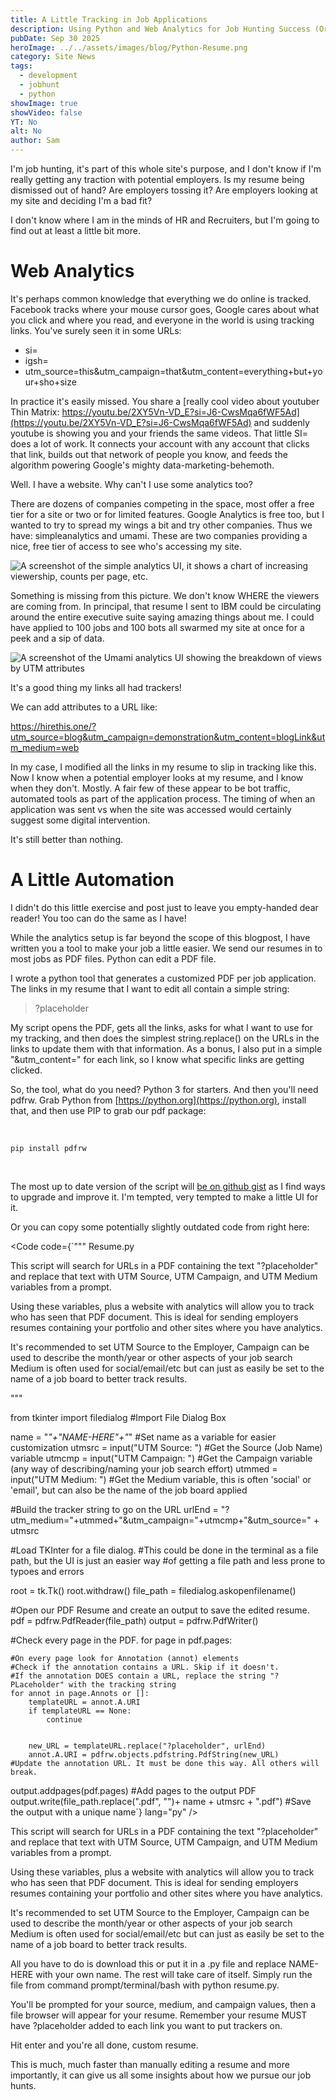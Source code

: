 ```yaml
---
title: A Little Tracking in Job Applications
description: Using Python and Web Analytics for Job Hunting Success (Or 'How I used analytics and Python to know if my resume was read')
pubDate: Sep 30 2025
heroImage: ../../assets/images/blog/Python-Resume.png
category: Site News
tags:
  - development
  - jobhunt
  - python
showImage: true
showVideo: false
YT: No
alt: No
author: Sam
---
```

I'm job hunting, it's part of this whole site's purpose, and I don't know if I'm really getting any traction with potential employers. Is my resume being dismissed out of hand? Are employers tossing it? Are employers looking at my site and deciding I'm a bad fit?

I don't know where I am in the minds of HR and Recruiters, but I'm going to find out at least a little bit more.

# Web Analytics

It's perhaps common knowledge that everything we do online is tracked. Facebook tracks where your mouse cursor goes, Google cares about what you click and where you read, and everyone in the world is using tracking links. You've surely seen it in some URLs:

- si=
- igsh=
- utm_source=this&utm_campaign=that&utm_content=everything+but+your+sho+size

In practice it's easily missed. You share a [really cool video about youtuber Thin Matrix: https://youtu.be/2XY5Vn-VD_E?si=J6-CwsMqa6fWF5Ad](https://youtu.be/2XY5Vn-VD_E?si=J6-CwsMqa6fWF5Ad) and suddenly youtube is showing you and your friends the same videos. That little SI= does a lot of work. It connects your account with any account that clicks that link, builds out that network of people you know, and feeds the algorithm powering Google's mighty data-marketing-behemoth.

Well. I have a website. Why can't I use some analytics too?

There are dozens of companies competing in the space, most offer a free tier for a site or two or for limited features. Google Analytics is free too, but I wanted to try to spread my wings a bit and try other companies. Thus we have: simpleanalytics and umami. These are two companies providing a nice, free tier of access to see who's accessing my site.

![A screenshot of the simple analytics UI, it shows a chart of increasing viewership, counts per page, etc.](../../assets/images/blog/simple-analytics.png)

Something is missing from this picture. We don't know WHERE the viewers are coming from. In principal, that resume I sent to IBM could be circulating around the entire executive suite saying amazing things about me. I could have applied to 100  jobs and 100 bots all swarmed my site at once for a peek and a sip of data.

![A screenshot of the Umami analytics UI showing the breakdown of views by UTM attributes](../../assets/images/blog/utm-tracking.png)

It's a good thing my links all had trackers!

We can add attributes to a URL like:

https://hirethis.one/?utm_source=blog&utm_campaign=demonstration&utm_content=blogLink&utm_medium=web

In my case, I modified all the links in my resume to slip in tracking like this. Now I know when a potential employer looks at my resume, and I know when they don't. Mostly. A fair few of these appear to be bot traffic, automated tools as part of the application process. The timing of when an application was sent vs when the site was accessed would certainly suggest some digital intervention.

It's still better than nothing.

# A Little Automation

I didn't do this little exercise and post just to leave you empty-handed dear reader! You too can do the same as I have!

While the analytics setup is far beyond the scope of this blogpost, I have written you a tool to make your job a little easier. We send our resumes in to most jobs as PDF files. Python can edit a PDF file.

I wrote a python tool that generates a customized PDF per job application. The links in my resume that I want to edit all contain a simple string:

> ?placeholder

My script opens the PDF, gets all the links, asks for what I want to use for my tracking, and then does the simplest string.replace() on the URLs in the links to update them with that information. As a bonus, I also put in a simple "&utm_content=" for each link, so I know what specific links are getting clicked.

So, the tool, what do you need? Python 3 for starters. And then you'll need pdfrw. Grab Python from [https://python.org](https://python.org), install that, and then use PIP to grab our pdf package:

&nbsp;

```
pip install pdfrw
```

&nbsp;

The most up to date version of the script will [be on github gist](https://gist.github.com/NXSam/acf70162605ed096bdaec1c577f2b5f4) as I find ways to upgrade and improve it. I'm tempted, very tempted to make a little UI for it.

Or you can copy some potentially slightly outdated code from right here:





<Code code={`"""
Resume.py

This script will search for URLs in a PDF containing the text "?placeholder" and replace that text
with UTM Source, UTM Campaign, and UTM Medium variables from a prompt.

Using these variables, plus a website with analytics will allow you to track who has seen that PDF document.
This is ideal for sending employers resumes containing your portfolio and other sites where you have analytics.

It's recommended to set UTM Source to the Employer, Campaign can be used to describe the month/year or other aspects of your job search
Medium is often used for social/email/etc but can just as easily be set to the name of a job board to better track results.


"""



from tkinter import filedialog			#Import File Dialog Box

name = "_"+"NAME-HERE"+"_"				#Set name as a variable for easier customization
utmsrc = input("UTM Source: ")			#Get the Source (Job Name) variable
utmcmp = input("UTM Campaign: ")		#Get the Campaign variable (any way of describing/naming your job search effort)
utmmed = input("UTM Medium: ")			#Get the Medium variable, this is often 'social' or 'email', but can also be the name of the job board applied


#Build the tracker string to go on the URL
urlEnd = "?utm_medium="+utmmed+"&utm_campaign="+utmcmp+"&utm_source=" + utmsrc

#Load TKInter for a file dialog.
#This could be done in the terminal as a file path, but the UI is just an easier way
#of getting a file path and less prone to typoes and errors

root = tk.Tk()
root.withdraw()
file_path = filedialog.askopenfilename()

#Open our PDF Resume and create an output to save the edited resume.
pdf = pdfrw.PdfReader(file_path)
output = pdfrw.PdfWriter()


#Check every page in the PDF.
for page in pdf.pages:

	#On every page look for Annotation (annot) elements
	#Check if the annotation contains a URL. Skip if it doesn't.
	#If the annotation DOES contain a URL, replace the string "?PLaceholder" with the tracking string
	for annot in page.Annots or []:
		templateURL = annot.A.URI
		if templateURL == None:
			continue


		new_URL = templateURL.replace("?placeholder", urlEnd)
		annot.A.URI = pdfrw.objects.pdfstring.PdfString(new_URL) 	#Update the annotation URL. It must be done this way. All others will break.



output.addpages(pdf.pages)									#Add pages to the output PDF
output.write(file_path.replace(".pdf", "")+ name + utmsrc + ".pdf")				#Save the output with a unique name`} lang="py" />


This script will search for URLs in a PDF containing the text "?placeholder" and replace that text
with UTM Source, UTM Campaign, and UTM Medium variables from a prompt.

Using these variables, plus a website with analytics will allow you to track who has seen that PDF document. This is ideal for sending employers resumes containing your portfolio and other sites where you have analytics.

It's recommended to set UTM Source to the Employer, Campaign can be used to describe the month/year or other aspects of your job search
Medium is often used for social/email/etc but can just as easily be set to the name of a job board to better track results.

All you have to do is download this or put it in a .py file and replace NAME-HERE with your own name. The rest will take care of itself. Simply run the file from command prompt/terminal/bash with python resume.py.

You'll be prompted for your source, medium, and campaign values, then a file browser will appear for your resume. Remember your resume MUST have ?placeholder added to each link you want to put trackers on.

Hit enter and you're all done, custom resume.

This is much, much faster than manually editing a resume and more importantly, it can give us all some insights about how we pursue our job hunts.


